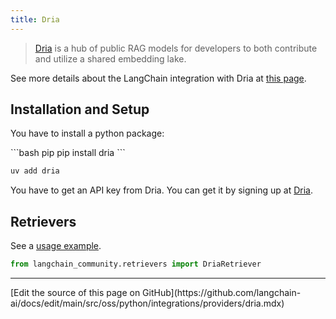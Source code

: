 ```yaml
---
title: Dria
---
```


>[Dria](https://dria.co/) is a hub of public RAG models for developers to
> both contribute and utilize a shared embedding lake.

See more details about the LangChain integration with Dria
at [this page](https://dria.co/docs/integrations/langchain).

## Installation and Setup

You have to install a python package:

<CodeGroup>
```bash pip
pip install dria
```

```bash uv
uv add dria
```
</CodeGroup>

You have to get an API key from Dria. You can get it by signing up at [Dria](https://dria.co/).

## Retrievers

See a [usage example](/oss/python/integrations/retrievers/dria_index).

```python
from langchain_community.retrievers import DriaRetriever
```

---

<Callout icon="pen-to-square" iconType="regular">
  [Edit the source of this page on GitHub](https://github.com/langchain-ai/docs/edit/main/src/oss/python/integrations/providers/dria.mdx)
</Callout>
